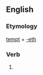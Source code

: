 ==English==

===Etymology===
[[tempt]] + [[-eth]]

===Verb===
{{infl|en|verb form}}

# {{archaic third-person singular of|tempt}}